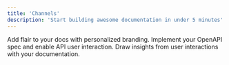 ```yaml
---
title: 'Channels'
description: 'Start building awesome documentation in under 5 minutes'
---
```



<CardGroup cols="1">
<Card title="Support forum" href="/channels/support-forum">
  Add flair to your docs with personalized branding.
</Card>
<Card
  title="Discord"
  icon="discord"
  href="/channels/discord"
>
  Implement your OpenAPI spec and enable API user interaction.
</Card>
<Card
  title="Slack"
  icon="slack"
  href="/channels/slack"
>
  Draw insights from user interactions with your documentation.
</Card>
</CardGroup>

